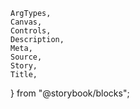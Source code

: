     ArgTypes,
    Canvas,
    Controls,
    Description,
    Meta,
    Source,
    Story,
    Title,
} from "@storybook/blocks";


<Meta of={stories} />
<Title of={stories} />
<Description of={SkeletonInput} />

## Example

<Canvas
    sourceState="shown"
    of={stories.Default}
/>
